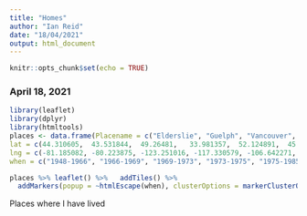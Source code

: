 ```yaml
---
title: "Homes"
author: "Ian Reid"
date: "18/04/2021"
output: html_document
---
```


```r
knitr::opts_chunk$set(echo = TRUE)
```

### April 18, 2021

```r
library(leaflet)
library(dplyr)
library(htmltools)
places <- data.frame(Placename = c("Elderslie", "Guelph", "Vancouver", "Riverside", "Saskatoon", "Dorval", "Pointe-Claire"),
lat = c(44.310605,	43.531844,	49.26481,	33.981357,	52.124891,	45.446694,	45.445004),
lng = c(-81.185082, -80.223875, -123.251016, -117.330579, -106.642271, -73.759371, -73.8131068),
when = c("1948-1966", "1966-1969", "1969-1973", "1973-1975", "1975-1985", "1986-1992", "1992-2021"))

places %>% leaflet() %>%   addTiles() %>%
  addMarkers(popup = ~htmlEscape(when), clusterOptions = markerClusterOptions())
```
Places where I have lived
